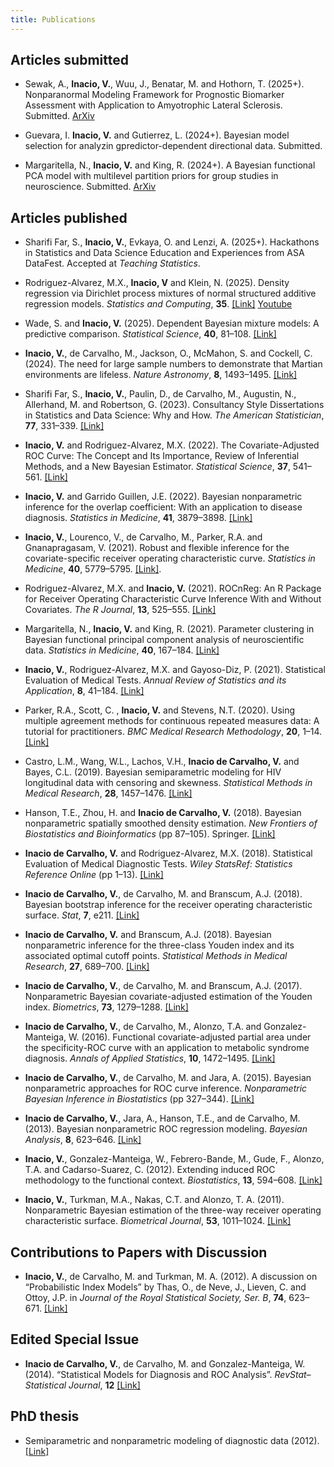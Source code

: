 ```yaml
---
title: Publications
---
```


## Articles submitted
- Sewak, A., **Inacio, V.**, Wuu, J., Benatar, M. and Hothorn, T. (2025+).  Nonparanormal Modeling Framework for Prognostic Biomarker Assessment with Application to Amyotrophic Lateral Sclerosis. Submitted. [ArXiv](https://arxiv.org/abs/2502.20892)

-  Guevara, I. **Inacio, V.** and Gutierrez, L. (2024+). Bayesian model selection for analyzin gpredictor-dependent directional data. Submitted.

-   Margaritella, N., **Inacio, V.** and King, R. (2024+). A Bayesian functional PCA model with multilevel partition priors for group studies in neuroscience. Submitted. [ArXiv](https://arxiv.org/abs/2312.16739)

## Articles published
- Sharifi Far, S., **Inacio, V.**, Evkaya, O. and Lenzi, A. (2025+). Hackathons in Statistics and Data Science Education and Experiences from ASA DataFest. Accepted at *Teaching Statistics*.

-   Rodriguez-Alvarez, M.X., **Inacio, V** and Klein, N. (2025). Density regression via Dirichlet process mixtures of normal structured additive regression models. *Statistics and Computing*, **35**.  [\[Link\]](https://link.springer.com/article/10.1007/s11222-025-10567-0) [Youtube](https://www.youtube.com/watch?v=qPPXAezt8ys&t=2805s)

-  Wade, S. and **Inacio, V.** (2025). Dependent Bayesian mixture models: A predictive comparison. *Statistical Science*, **40**, 81--108. [\[Link\]](https://projecteuclid.org/journals/statistical-science/volume-40/issue-1/Bayesian-Dependent-Mixture-Models-A-Predictive-Comparison-and-Survey/10.1214/24-STS966.short)

-   **Inacio, V.**, de Carvalho, M., Jackson, O., McMahon, S. and Cockell, C. (2024). The need for large sample numbers to demonstrate that Martian environments are lifeless. *Nature Astronomy*, **8**, 1493--1495.  [\[Link\]](https://www.nature.com/articles/s41550-024-02443-0)

-   Sharifi Far, S., **Inacio, V.**, Paulin, D., de Carvalho, M., Augustin, N., Allerhand, M. and Robertson, G. (2023). Consultancy Style Dissertations in Statistics and Data Science: Why and How. *The American Statistician*, **77**, 331--339. [\[Link\]](https://doi.org/10.1080/00031305.2022.2163689)

-   **Inacio, V.** and Rodriguez-Alvarez, M.X. (2022). The Covariate-Adjusted ROC Curve: The Concept and Its Importance, Review of Inferential Methods, and a New Bayesian Estimator. *Statistical Science*, **37**, 541--561. [\[Link\]](https://projecteuclid.org/journals/statistical-science/volume-37/issue-4/The-Covariate-Adjusted-ROC-Curve--The-Concept-and-Its/10.1214/21-STS839.short?tab=ArticleLink)

-   **Inacio, V.** and Garrido Guillen, J.E. (2022). Bayesian nonparametric inference for the overlap coefficient: With an application to disease diagnosis. *Statistics in Medicine*, **41**, 3879--3898. [\[Link\]](https://doi.org/10.1002/sim.9480)

-   **Inacio, V.**, Lourenco, V., de Carvalho, M., Parker, R.A. and Gnanapragasam, V. (2021). Robust and flexible inference for the covariate-specific receiver operating characteristic curve. *Statistics in Medicine*, **40**, 5779--5795. [\[Link\]](https://doi.org/10.1002/sim.9153).

-   Rodriguez-Alvarez, M.X. and **Inacio, V.** (2021). ROCnReg: An R Package for Receiver Operating Characteristic Curve Inference With and Without Covariates. *The R Journal*, **13**, 525--555. [\[Link\]](https://doi.org/10.32614/RJ-2021-066)

-   Margaritella, N., **Inacio, V.** and King, R. (2021). Parameter clustering in Bayesian functional principal component analysis of neuroscientific data. *Statistics in Medicine*, **40**, 167--184. [\[Link\]](https://doi.org/10.1002/sim.8768)

-   **Inacio, V.**, Rodriguez-Alvarez, M.X. and Gayoso-Diz, P. (2021). Statistical Evaluation of Medical Tests. *Annual Review of Statistics and its Application*, **8**, 41--184. [\[Link\]](https://doi.org/10.1146/annurev-statistics-040720-022432)

-   Parker, R.A., Scott, C. , **Inacio, V.** and Stevens, N.T. (2020). Using multiple agreement methods for continuous repeated measures data: A tutorial for practitioners. *BMC Medical Research Methodology*, **20**, 1--14. [\[Link\]](https://link.springer.com/article/10.1186/s12874-020-01022-x)

-   Castro, L.M., Wang, W.L., Lachos, V.H., **Inacio de Carvalho, V.** and Bayes, C.L. (2019). Bayesian semiparametric modeling for HIV longitudinal data with censoring and skewness. *Statistical Methods in Medical Research*, **28**, 1457--1476. [\[Link\]](https://doi.org/10.1177/0962280218760360)

-   Hanson, T.E., Zhou, H. and **Inacio de Carvalho, V.** (2018). Bayesian nonparametric spatially smoothed density estimation. *New Frontiers of Biostatistics and Bioinformatics* (pp 87--105). Springer. [\[Link\]](https://link.springer.com/chapter/10.1007/978-3-319-99389-8_4)

-   **Inacio de Carvalho, V.** and Rodriguez-Alvarez, M.X. (2018). Statistical Evaluation of Medical Diagnostic Tests. *Wiley StatsRef: Statistics Reference Online* (pp 1--13). [\[Link\]](https://doi.org/10.1002/9781118445112.stat08063)

-   **Inacio de Carvalho, V.**, de Carvalho, M. and Branscum, A.J. (2018). Bayesian bootstrap inference for the receiver operating characteristic surface. *Stat*, **7**, e211. [\[Link\]](https://doi.org/10.1002/sta4.21)

-   **Inacio de Carvalho, V.** and Branscum, A.J. (2018). Bayesian nonparametric inference for the three-class Youden index and its associated optimal cutoff points. *Statistical Methods in Medical Research*, **27**, 689--700. [\[Link\]](https://doi.org/10.1177/0962280217742538)

-   **Inacio de Carvalho, V.**, de Carvalho, M. and Branscum, A.J. (2017). Nonparametric Bayesian covariate-adjusted estimation of the Youden index. *Biometrics*, **73**, 1279--1288. [\[Link\]](https://doi.org/10.1111/biom.12686)

-   **Inacio de Carvalho, V.**, de Carvalho, M., Alonzo, T.A. and Gonzalez-Manteiga, W. (2016). Functional covariate-adjusted partial area under the specificity-ROC curve with an application to metabolic syndrome diagnosis. *Annals of Applied Statistics*, **10**, 1472--1495. [\[Link\]](https://projecteuclid.org/journals/annals-of-applied-statistics/volume-10/issue-3/Functional-covariate-adjusted-partial-area-under-the-specificity-ROC-curve/10.1214/16-AOAS943.full)

-   **Inacio de Carvalho, V.**, de Carvalho, M. and Jara, A. (2015). Bayesian nonparametric approaches for ROC curve inference. *Nonparametric Bayesian Inference in Biostatistics* (pp 327--344). [\[Link\]](https://link.springer.com/chapter/10.1007/978-3-319-19518-6_16)

-   **Inacio de Carvalho, V.**, Jara, A., Hanson, T.E., and de Carvalho, M. (2013). Bayesian nonparametric ROC regression modeling. *Bayesian Analysis*, **8**, 623--646. [\[Link\]](https://projecteuclid.org/journals/bayesian-analysis/volume-8/issue-3/Bayesian-Nonparametric-ROC-Regression-Modeling/10.1214/13-BA825.full)

-   **Inacio, V.**, Gonzalez-Manteiga, W., Febrero-Bande, M., Gude, F., Alonzo, T.A. and Cadarso-Suarez, C. (2012). Extending induced ROC methodology to the functional context. *Biostatistics*, **13**, 594--608. [\[Link\]](https://doi.org/10.1093/biostatistics/kxs007)

-   **Inacio, V.**, Turkman, M.A., Nakas, C.T. and Alonzo, T. A. (2011). Nonparametric Bayesian estimation of the three-way receiver operating characteristic surface. *Biometrical Journal*, **53**, 1011--1024. [\[Link\]](https://doi.org/10.1002/bimj.201100070)

## Contributions to Papers with Discussion

-   **Inacio, V.**, de Carvalho, M. and Turkman, M. A. (2012). A discussion on "Probabilistic Index Models" by Thas, O., de Neve, J., Lieven, C. and Ottoy, J.P. in *Journal of the Royal Statistical Society, Ser. B*, **74**, 623--671. [\[Link\]](https://doi.org/10.1111/j.1467-9868.2011.01020.x)

## Edited Special Issue

-   **Inacio de Carvalho, V.**, de Carvalho, M. and Gonzalez-Manteiga, W. (2014). "Statistical Models for Diagnosis and ROC Analysis". *RevStat--Statistical Journal*, **12** [\[Link\]](https://revstat.ine.pt/index.php/REVSTAT/issue/view/32)

## PhD thesis

-   Semiparametric and nonparametric modeling of diagnostic data (2012). [\[Link\]](https://repositorio.ul.pt/handle/10451/6641)
